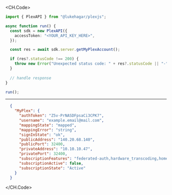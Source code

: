 
<CH.Code>
```typescript GetMyPlexAccount.ts
import { PlexAPI } from "@lukehagar/plexjs";

async function run() {
  const sdk = new PlexAPI({
    accessToken: "<YOUR_API_KEY_HERE>",
  });

  const res = await sdk.server.getMyPlexAccount();

  if (res?.statusCode !== 200) {
    throw new Error("Unexpected status code: " + res?.statusCode || "-");
  }
  
  // handle response
}

run();
```
---

```json Example Response
  {
    "MyPlex": {
      "authToken": "Z5v-PrNASDFpsaCi3CPK7",
      "username": "example.email@mail.com",
      "mappingState": "mapped",
      "mappingError": "string",
      "signInState": "ok",
      "publicAddress": "140.20.68.140",
      "publicPort": 32400,
      "privateAddress": "10.10.10.47",
      "privatePort": 32400,
      "subscriptionFeatures": "federated-auth,hardware_transcoding,home,hwtranscode,item_clusters,kevin-bacon,livetv,loudness,lyrics,music-analysis,music_videos,pass,photo_autotags,photos-v5,photosV6-edit,photosV6-tv-albums,premium_music_metadata,radio,server-manager,session_bandwidth_restrictions,session_kick,shared-radio,sync,trailers,tuner-sharing,type-first,unsupportedtuners,webhooks",
      "subscriptionActive": false,
      "subscriptionState": "Active"
    }
  }
```
</CH.Code>
